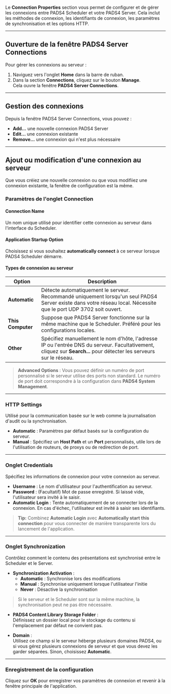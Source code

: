 Le **Connection Properties** section vous permet de configurer et de gérer les connexions entre PADS4 Scheduler et votre PADS4 Server. Cela inclut les méthodes de connexion, les identifiants de connexion, les paramètres de synchronisation et les options HTTP.

***

## Ouverture de la fenêtre PADS4 Server Connections

Pour gérer les connexions au serveur :

1. Naviguez vers l'onglet **Home** dans la barre de ruban.
2. Dans la section **Connections**, cliquez sur le bouton **Manage**.\
   Cela ouvre la fenêtre **PADS4 Server Connections**.

***

## Gestion des connexions

Depuis la fenêtre PADS4 Server Connections, vous pouvez :

* **Add...** une nouvelle connexion PADS4 Server
* **Edit...** une connexion existante
* **Remove...** une connexion qui n'est plus nécessaire

***

## Ajout ou modification d'une connexion au serveur

Que vous créiez une nouvelle connexion ou que vous modifiiez une connexion existante, la fenêtre de configuration est la même.

### Paramètres de l'onglet Connection

#### **Connection Name**

Un nom unique utilisé pour identifier cette connexion au serveur dans l'interface du Scheduler.

#### **Application Startup Option**

Choisissez si vous souhaitez **automatically connect** à ce serveur lorsque PADS4 Scheduler démarre.

#### **Types de connexion au serveur**

| Option            | Description                                                                                                                                                         |
| ----------------- | ------------------------------------------------------------------------------------------------------------------------------------------------------------------- |
| **Automatic**     | Détecte automatiquement le serveur. Recommandé uniquement lorsqu'un seul PADS4 Server existe dans votre réseau local. Nécessite que le port UDP 3702 soit ouvert.   |
| **This Computer** | Suppose que PADS4 Server fonctionne sur la même machine que le Scheduler. Préféré pour les configurations locales.                                                  |
| **Other**         | Spécifiez manuellement le nom d'hôte, l'adresse IP ou l'entrée DNS du serveur. Facultativement, cliquez sur **Search...** pour détecter les serveurs sur le réseau. |

> **Advanced Options** : Vous pouvez définir un numéro de port personnalisé si le serveur utilise des ports non standard. Le numéro de port doit correspondre à la configuration dans **PADS4 System Management**.

***

### HTTP Settings

Utilisé pour la communication basée sur le web comme la journalisation d'audit ou la synchronisation.

* **Automatic** : Paramètres par défaut basés sur la configuration du serveur.
* **Manual** : Spécifiez un **Host Path** et un **Port** personnalisés, utile lors de l'utilisation de routeurs, de proxys ou de redirection de port.

***

### Onglet Credentials

Spécifiez les informations de connexion pour votre connexion au serveur.

* **Username** : Le nom d'utilisateur pour l'authentification au serveur.
* **Password** : (Facultatif) Mot de passe enregistré. Si laissé vide, l'utilisateur sera invité à le saisir.
* **Automatic Login** : Tente automatiquement de se connecter lors de la connexion. En cas d'échec, l'utilisateur est invité à saisir ses identifiants.

> **Tip:** Combinez **Automatic Login** avec **Automatically start this connection** pour vous connecter de manière transparente lors du lancement de l'application.

***

### Onglet Synchronization

Contrôlez comment le contenu des présentations est synchronisé entre le Scheduler et le Server.

* **Synchronization Activation** :
  * **Automatic** : Synchronise lors des modifications
  * **Manual** : Synchronise uniquement lorsque l'utilisateur l'initie
  * **Never** : Désactive la synchronisation

> Si le serveur et le Scheduler sont sur la même machine, la synchronisation peut ne pas être nécessaire.

* **PADS4 Content Library Storage Folder** :\
  Définissez un dossier local pour le stockage du contenu si l'emplacement par défaut ne convient pas.

* **Domain** :\
  Utilisez ce champ si le serveur héberge plusieurs domaines PADS4, ou si vous gérez plusieurs connexions de serveur et que vous devez les garder séparées. Sinon, choisissez **Automatic**.

***

### Enregistrement de la configuration

Cliquez sur **OK** pour enregistrer vos paramètres de connexion et revenir à la fenêtre principale de l'application.

